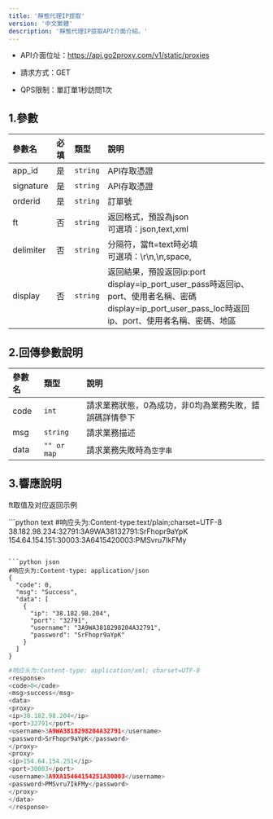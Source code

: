 ```yaml
---
title: '靜態代理IP提取'
version: '中文繁體'
description: '靜態代理IP提取API介面介紹。'
---
```


* API介面位址：https://api.go2proxy.com/v1/static/proxies

* 請求方式：GET

* QPS限制：單訂單1秒訪問1次

## 1.參數

| 參數名       | 必填 | 類型       | 說明                          |                   
| :-------- | :- | :------- | :------------------------------------------------------------| 
| app\_id   | 是  | `string` | API存取憑證|
| signature | 是  | `string` | API存取憑證|
| orderid   | 是  | `string` | 訂單號 |
| ft        | 否  | `string` | 返回格式，預設為json <br />可選項：json,text,xml |
| delimiter | 否  | `string` | 分隔符，當ft=text時必填 <br />可選項：\r\n,\n,space,| <br />或自訂義"custom_t" t為自訂義值|
| display   | 否  | `string` | 返回結果，預設返回ip:port<br /> display=ip\_port\_user\_pass時返回ip、port、使用者名稱、密碼<br />display=ip\_port\_user\_pass\_loc時返回ip、port、使用者名稱、密碼、地區 |

## 2.回傳參數說明

| 參數名  | 類型          | 說明                           |
| :--- | :---------- | :--------------------------- |
| code | `int`       | 請求業務狀態，0為成功，非0均為業務失敗，錯誤碼詳情參下 |
| msg  | `string`    | 請求業務描述                       |
| data | `"" or map` | 請求業務失敗時為`空字串`                |

## 3.響應說明

ft取值及对应返回示例

<CodeGroup>
  ```python text
  #响应头为:Content-type:text/plain;charset=UTF-8
  38.182.98.234:32791:3A9WA38132791:SrFhopr9aYpK 154.64.154.151:30003:3A6415420003:PMSvru7IkFMy

  ```

  ```python json
  #响应头为:Content-type: application/json
  {
    "code": 0,
    "msg": "Success",
    "data": [
      {
        "ip": "38.182.98.204",
        "port": "32791",
        "username": "3A9WA3818298204A32791",
        "password": "SrFhopr9aYpK"
      }
    ]
  }
  ```

  ```python xml
  #响应头为:Content-type: application/xml; charset=UTF-8
  <response>
  <code>0</code>
  <msg>success</msg>
  <data>
  <proxy>
  <ip>38.182.98.204</ip>
  <port>32791</port>
  <username>3A9WA3818298204A32791</username>
  <password>SrFhopr9aYpK</password>
  </proxy>
  <proxy>
  <ip>154.64.154.251</ip>
  <port>30003</port>
  <username>3A9XA15464154251A30003</username>
  <password>PMSvru7IkFMy</password>
  </proxy>
  </data>
  </response>

  ```
</CodeGroup>